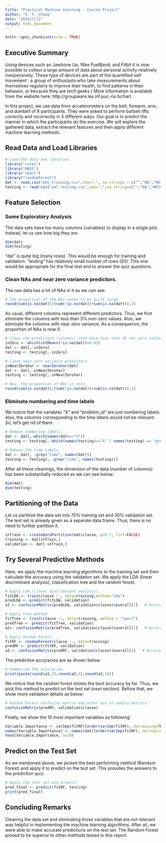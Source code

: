 ```yaml
---
title: "Practical Machine Learning - Course Project"
author: "S. Y. Chang"
date: "2016/7/13"
output: html_document
---
```


```r
knitr::opts_chunk$set(echo = TRUE)
```

## Executive Summary
Using devices such as Jawbone Up, Nike FuelBand, and Fitbit it is now possible to collect a large amount of data about personal activity relatively inexpensively. These type of devices are part of the quantified self movement : a group of enthusiasts who take measurements about themselves regularly to improve their health, to find patterns in their behavior, or because they are tech geeks ( More information is available from the website here: http://groupware.les.inf.puc-rio.br/har).
 
 In this project, we use data from accelerometers on the belt, forearm, arm, and dumbell of 6 participants. They were asked to perform barbell lifts correctly and incorrectly in 5 different ways. Our goal is to predict the manner in which the participants do the exercise. We will explore the gathered data, extract the relevant features and then apply different machine learning methods. 
 
## Read Data and Load Libraries

```r
# Load the data and libraries.
library("caret")
library("MASS")
library("rpart")
library("randomForest")
dat <- read.csv("pml-training.csv",sep=",", na.strings = c("","NA","#DIV/0!"))
testing <- read.csv("pml-testing.csv",sep=",",na.string=c("","NA","#DIV/0!"))
```

## Feature Selection

### Some Exploratory Analysis

The data sets have too many columns (variables) to display in a single plot. Instead, let us see how big they are.
```r
dim(dat)
dim(testing)
```
"dat" is quite big (many rows). This would be enough for training and validation.
"testing" has relatively small number of rows (20). This one would be appropriate for
the final test and to answer the quiz questions.

### Clean NAs and near zero variance predictors.

The raw data has a lot of NAs in it as we can see:
```r
# The proportion of the NAs seems to be quite large.
round(sum(is.na(dat))/(sum(!is.na(dat))+sum(is.na(dat))),3)
```

As usual, different columns represent different predictors. Thus, we first eliminate the columns with less than 3% non-zero values. Also, we eliminate the columns with near zero variance. As a consequence, the proportion of NAs is now 0.

```r
# Clean the predictors (columns) that have less than 3% non-zero values.
inZero <- which(colMeans(!is.na(dat))<0.03)        
dat <- dat[,-inZero]
testing <- testing[,-inZero]

# Clean near zero variance predictors.
inNearZeroVar <- nearZeroVar(dat)
dat <- dat[,-inNearZeroVar]
testing <- testing[,-inNearZeroVar]

# Now, the proportion of NAs is zero.
round(sum(is.na(dat))/(sum(!is.na(dat))+sum(is.na(dat))),3)
```

### Eliminate numbering and time labels

We notice that the variables "X" and "problem_id" are just numbering labels. 
Also, the columns corresponding to the time labels would not be relevant. 
So, let's get rid of them.

```r
# Remove numbering labels.
dat <- dat[,-which(names(dat)=="X")]
testing <- testing[,-which(names(testing)=="X" | names(testing) == "problem_id")]

# Remove the time labels.
dat <- dat[, -grep("time", names(dat))]
testing <- testing[, -grep("time", names(testing))]
```

After all these cleanings, the dimension of the data (number of columns) has been substantially reduced as we can see below:
```r
dim(dat)
dim(testing)
```

## Partitioning of the Data

Let us partition the data set into 70% training set and 30% validation set.
The test set is already given as a separate data frame. Thus, there is no need to further partition it.

```r
inTrain <- createDataPartition(dat$classe, p=0.7, list=FALSE) 
training <- dat[inTrain,]                                   
validation <- dat[-inTrain,]

```

## Try Several Predictive Methods

Here, we apply the machine learning algorithms to the training set and then
calculate the accuracy using the validation set. We apply the LDA (linear discriminant analysis), classification tree and the random forest.

```r
# Apply LDA (linear discriminant analysis).
fitLDA <- train(classe ~., data=training,method="lda")
predLDA <- predict(fitLDA, validation)
a1 <- confusionMatrix(predLDA, validation$classe)$overall[1]   # Accuracy.

# Apply tree method.
fitTree <- train(classe ~., data=training, method = "rpart")
predTree <- predict(fitTree, validation)
a2<- confusionMatrix(predTree, validation$classe)$overall[1]   # Accuracy.

# Apply Random Forest.
fitRF <- randomForest(classe ~., data=training)
predRF <- predict(fitRF, validation)
a3 <- confusionMatrix(predRF, validation$classe)$overall[1]   # Accuracy.
```

The predictive accuracies are as shown below:
```r
# Summarize the accuracies.
print(paste(round(a1,3),round(a2,3),round(a3,3)))
```
We notice that the random forest shows the best accuracy by far. Thus, we pick this method to predict on the test set (next section). Before that, we show more validation details as below:

```r
# Random Forest confusion matrix and other out of sample metrics.
confusionMatrix(predRF, validation$classe)
```

Finally, we show the 10 most important variables as following:
```r
Variable.Importance <- varImp(fitRF)[order(varImp(fitRF), decreasing=TRUE),]
names(Variable.Importance) <- names(dat)[order(varImp(fitRF), decreasing=TRUE)]
head(Variable.Importance, n=10)  
```

## Predict on the Test Set

As we mentioned above, we picked the best performing method (Random Forest) and apply it to predict on the test set. This provides the answers to the prediction quiz.

```r
# Apply the test set and predict.
pred_final <- predict(fitRF, testing)
print(pred_final)
```
## Concluding Remarks

 Cleaning the data set and eliminating those variables that are not relevant was helpful in implementing the machine learning algorithms. After all, we were able to make accurate predictions on the test set. The Random Forest proved to be superior to other methods tested in this report.



